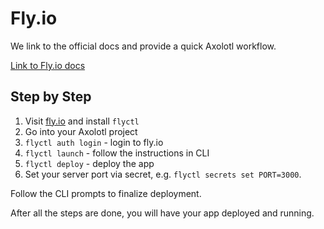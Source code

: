 # Fly.io

We link to the official docs and provide a quick Axolotl workflow.

[Link to Fly.io docs](https://fly.io/docs/apps/)

## Step by Step

1. Visit [fly.io](https://fly.io/docs/hands-on/install-flyctl/) and install
   `flyctl`
2. Go into your Axolotl project
3. `flyctl auth login` - login to fly.io
4. `flyctl launch` - follow the instructions in CLI
5. `flyctl deploy` - deploy the app
6. Set your server port via secret, e.g. `flyctl secrets set PORT=3000`.

Follow the CLI prompts to finalize deployment.

After all the steps are done, you will have your app deployed and running.
